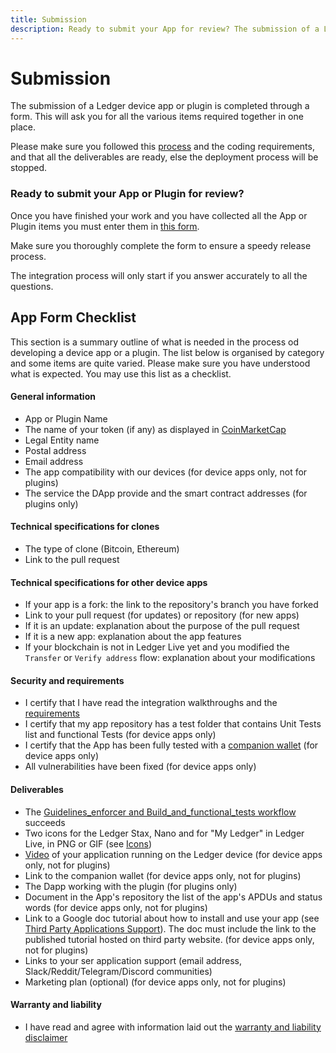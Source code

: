 ```yaml
---
title: Submission
description: Ready to submit your App for review? The submission of a Ledger devuce app is completed through a form.
---
```




# Submission

The submission of a Ledger device app or plugin is completed through a form. This will ask you for all the various items required together in one place.

Please make sure you followed this [process](./process) and the coding requirements, and that all the deliverables are ready, else the deployment process will be stopped.

### Ready to submit your App or Plugin for review?

Once you have finished your work and you have collected all the App or Plugin items you must enter them in [this form](https://tally.so/r/w8QKbr).

Make sure you thoroughly complete the form to ensure a speedy release process.

<Callout type="warning" emoji="⚠️">
    The integration process will only start if you answer accurately to all the questions.
</Callout>


## App Form Checklist

This section is a summary outline of what is needed in the process od developing a device app or a plugin. The list below is organised by category and some items are quite varied.
Please make sure you have understood what is expected. You may use this list as a checklist.

#### General information

- App or Plugin Name
- The name of your token (if any) as displayed in [CoinMarketCap](https://coinmarketcap.com/)
- Legal Entity name
- Postal address
- Email address
- The app compatibility with our devices (for device apps only, not for plugins)
- The service the DApp provide and the smart contract addresses (for plugins only)

#### Technical specifications for clones

- The type of clone (Bitcoin, Ethereum)
- Link to the pull request

#### Technical specifications for other device apps

- If your app is a fork: the link to the repository's branch you have forked
- Link to your pull request (for updates) or repository (for new apps)
- If it is an update: explanation about the purpose of the pull request
- If it is a new app: explanation about the app features
- If your blockchain is not in Ledger Live yet and you modified the `Transfer` or `Verify address` flow: explanation about your modifications


#### Security and requirements

- I certify that I have read the integration walkthroughs and the [requirements](../integration/requirements/development)
- I certify that my app repository has a test folder that contains Unit Tests list and functional Tests (for device apps only)
- I certify that the App has been fully tested with a [companion wallet](./deliverables/companion-wallet) (for device apps only)
- All vulnerabilities have been fixed (for device apps only)


#### Deliverables

- The [Guidelines_enforcer and Build_and_functional_tests workflow](../integration/requirements/development#workflows) succeeds
- Two icons for the Ledger Stax, Nano and for "My Ledger" in Ledger Live, in PNG or GIF
 (see [Icons](./deliverables/icons/))
- [Video](./deliverables/ui-flow-video/#video) of your application running on the Ledger device (for device apps only, not for plugins)
- Link to the companion wallet (for device apps only, not for plugins)
- The Dapp working with the plugin (for plugins only)
- Document in the App's repository the list of the app's APDUs and status words (for device apps only, not for plugins)
- Link to a Google doc tutorial about how to install and use your app (see [Third Party Applications Support](./deliverables/support)). The doc must include the link to the published tutorial hosted on third party website. (for device apps only, not for plugins)
- Links to your ser application support (email address, Slack/Reddit/Telegram/Discord communities)
- Marketing plan (optional) (for device apps only, not for plugins)


#### Warranty and liability

- I have read and agree with information laid out the [warranty and liability disclaimer](./deliverables/legal/)
